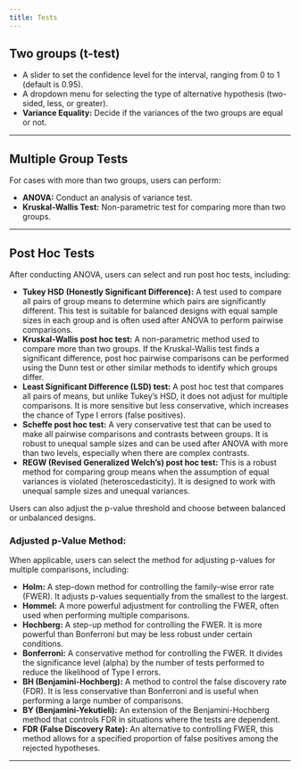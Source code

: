 ```yaml
---
title: Tests
---
```


## Two groups (t-test)

- A slider to set the confidence level for the interval, ranging from 0 to 1 (default is 0.95).
- A dropdown menu for selecting the type of alternative hypothesis (two-sided, less, or greater).
- **Variance Equality:** Decide if the variances of the two groups are equal or not.

---

## Multiple Group Tests

For cases with more than two groups, users can perform:

- **ANOVA:** Conduct an analysis of variance test.
- **Kruskal-Wallis Test:** Non-parametric test for comparing more than two groups.

---

## Post Hoc Tests

After conducting ANOVA, users can select and run post hoc tests, including:

- **Tukey HSD (Honestly Significant Difference):** A test used to compare all pairs of group means to determine which pairs are significantly different. This test is suitable for balanced designs with equal sample sizes in each group and is often used after ANOVA to perform pairwise comparisons.
- **Kruskal-Wallis post hoc test:** A non-parametric method used to compare more than two groups. If the Kruskal-Wallis test finds a significant difference, post hoc pairwise comparisons can be performed using the Dunn test or other similar methods to identify which groups differ.
- **Least Significant Difference (LSD) test:** A post hoc test that compares all pairs of means, but unlike Tukey’s HSD, it does not adjust for multiple comparisons. It is more sensitive but less conservative, which increases the chance of Type I errors (false positives).
- **Scheffe post hoc test:** A very conservative test that can be used to make all pairwise comparisons and contrasts between groups. It is robust to unequal sample sizes and can be used after ANOVA with more than two levels, especially when there are complex contrasts.
- **REGW (Revised Generalized Welch’s) post hoc test:** This is a robust method for comparing group means when the assumption of equal variances is violated (heteroscedasticity). It is designed to work with unequal sample sizes and unequal variances.

Users can also adjust the p-value threshold and choose between balanced or unbalanced designs.

### Adjusted p-Value Method:

When applicable, users can select the method for adjusting p-values for multiple comparisons, including:

- **Holm:** A step-down method for controlling the family-wise error rate (FWER). It adjusts p-values sequentially from the smallest to the largest.
- **Hommel:** A more powerful adjustment for controlling the FWER, often used when performing multiple comparisons.
- **Hochberg:** A step-up method for controlling the FWER. It is more powerful than Bonferroni but may be less robust under certain conditions.
- **Bonferroni:** A conservative method for controlling the FWER. It divides the significance level (alpha) by the number of tests performed to reduce the likelihood of Type I errors.
- **BH (Benjamini-Hochberg):** A method to control the false discovery rate (FDR). It is less conservative than Bonferroni and is useful when performing a large number of comparisons.
- **BY (Benjamini-Yekutieli):** An extension of the Benjamini-Hochberg method that controls FDR in situations where the tests are dependent.
- **FDR (False Discovery Rate):** An alternative to controlling FWER, this method allows for a specified proportion of false positives among the rejected hypotheses.

---
